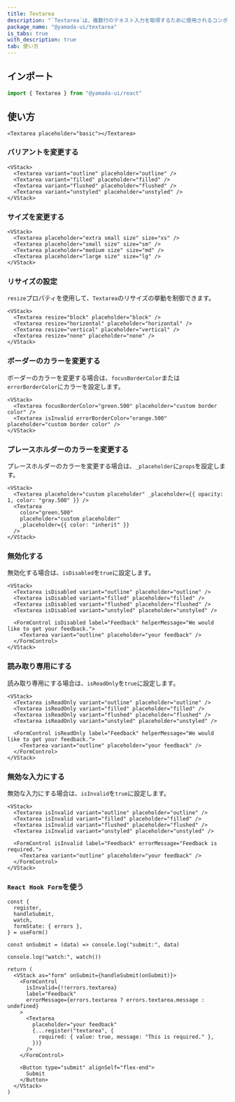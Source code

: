 ```yaml
---
title: Textarea
description: "`Textarea`は、複数行のテキスト入力を取得するために使用されるコンポーネントです。"
package_name: "@yamada-ui/textarea"
is_tabs: true
with_description: true
tab: 使い方
---
```


## インポート

```ts
import { Textarea } from "@yamada-ui/react"
```

## 使い方

```tsx
<Textarea placeholder="basic"></Textarea>
```

### バリアントを変更する

```tsx
<VStack>
  <Textarea variant="outline" placeholder="outline" />
  <Textarea variant="filled" placeholder="filled" />
  <Textarea variant="flushed" placeholder="flushed" />
  <Textarea variant="unstyled" placeholder="unstyled" />
</VStack>
```

### サイズを変更する

```tsx
<VStack>
  <Textarea placeholder="extra small size" size="xs" />
  <Textarea placeholder="small size" size="sm" />
  <Textarea placeholder="medium size" size="md" />
  <Textarea placeholder="large size" size="lg" />
</VStack>
```

### リサイズの設定

`resize`プロパティを使用して、`Textarea`のリサイズの挙動を制御できます。

```tsx
<VStack>
  <Textarea resize="block" placeholder="block" />
  <Textarea resize="horizontal" placeholder="horizontal" />
  <Textarea resize="vertical" placeholder="vertical" />
  <Textarea resize="none" placeholder="none" />
</VStack>
```

### ボーダーのカラーを変更する

ボーダーのカラーを変更する場合は、`focusBorderColor`または`errorBorderColor`にカラーを設定します。

```tsx
<VStack>
  <Textarea focusBorderColor="green.500" placeholder="custom border color" />
  <Textarea isInvalid errorBorderColor="orange.500" placeholder="custom border color" />
</VStack>
```

### プレースホルダーのカラーを変更する

プレースホルダーのカラーを変更する場合は、`_placeholder`に`props`を設定します。

```tsx
<VStack>
  <Textarea placeholder="custom placeholder" _placeholder={{ opacity: 1, color: "gray.500" }} />
  <Textarea
    color="green.500"
    placeholder="custom placeholder"
    _placeholder={{ color: "inherit" }}
  />
</VStack>
```

### 無効化する

無効化する場合は、`isDisabled`を`true`に設定します。

```tsx
<VStack>
  <Textarea isDisabled variant="outline" placeholder="outline" />
  <Textarea isDisabled variant="filled" placeholder="filled" />
  <Textarea isDisabled variant="flushed" placeholder="flushed" />
  <Textarea isDisabled variant="unstyled" placeholder="unstyled" />

  <FormControl isDisabled label="Feedback" helperMessage="We would like to get your feedback.">
    <Textarea variant="outline" placeholder="your feedback" />
  </FormControl>
</VStack>
```

### 読み取り専用にする

読み取り専用にする場合は、`isReadOnly`を`true`に設定します。

```tsx
<VStack>
  <Textarea isReadOnly variant="outline" placeholder="outline" />
  <Textarea isReadOnly variant="filled" placeholder="filled" />
  <Textarea isReadOnly variant="flushed" placeholder="flushed" />
  <Textarea isReadOnly variant="unstyled" placeholder="unstyled" />

  <FormControl isReadOnly label="Feedback" helperMessage="We would like to get your feedback.">
    <Textarea variant="outline" placeholder="your feedback" />
  </FormControl>
</VStack>
```

### 無効な入力にする

無効な入力にする場合は、`isInvalid`を`true`に設定します。

```tsx
<VStack>
  <Textarea isInvalid variant="outline" placeholder="outline" />
  <Textarea isInvalid variant="filled" placeholder="filled" />
  <Textarea isInvalid variant="flushed" placeholder="flushed" />
  <Textarea isInvalid variant="unstyled" placeholder="unstyled" />

  <FormControl isInvalid label="Feedback" errorMessage="Feedback is required.">
    <Textarea variant="outline" placeholder="your feedback" />
  </FormControl>
</VStack>
```

### `React Hook Form`を使う

```tsx functional=true
const {
  register,
  handleSubmit,
  watch,
  formState: { errors },
} = useForm()

const onSubmit = (data) => console.log("submit:", data)

console.log("watch:", watch())

return (
  <VStack as="form" onSubmit={handleSubmit(onSubmit)}>
    <FormControl
      isInvalid={!!errors.textarea}
      label="Feedback"
      errorMessage={errors.textarea ? errors.textarea.message : undefined}
    >
      <Textarea
        placeholder="your feedback"
        {...register("textarea", {
          required: { value: true, message: "This is required." },
        })}
      />
    </FormControl>

    <Button type="submit" alignSelf="flex-end">
      Submit
    </Button>
  </VStack>
)
```
